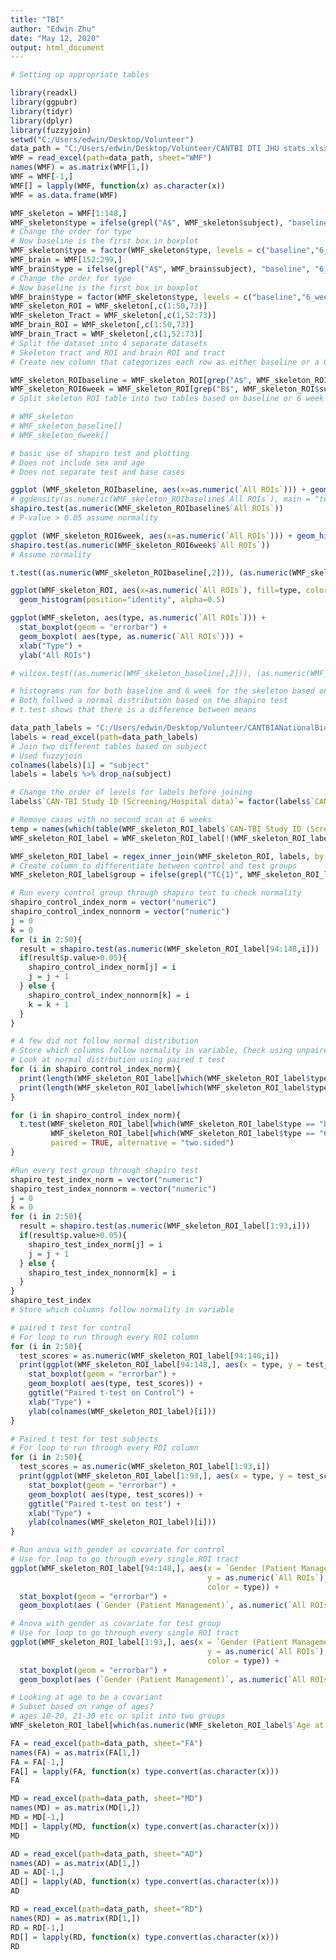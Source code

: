 ```yaml
---
title: "TBI"
author: "Edwin Zhu"
date: "May 12, 2020"
output: html_document
---
```


```r
# Setting up appropriate tables

library(readxl)
library(ggpubr)
library(tidyr)
library(dplyr)
library(fuzzyjoin)
setwd("C:/Users/edwin/Desktop/Volunteer")
data_path = "C:/Users/edwin/Desktop/Volunteer/CANTBI DTI JHU stats.xlsx"
WMF = read_excel(path=data_path, sheet="WMF")
names(WMF) = as.matrix(WMF[1,])
WMF = WMF[-1,]
WMF[] = lapply(WMF, function(x) as.character(x))
WMF = as.data.frame(WMF)

WMF_skeleton = WMF[1:148,]
WMF_skeleton$type = ifelse(grepl("A$", WMF_skeleton$subject), "baseline", "6_week")
# Change the order for type
# Now baseline is the first box in boxplot
WMF_skeleton$type = factor(WMF_skeleton$type, levels = c("baseline","6_week"))
WMF_brain = WMF[152:299,]
WMF_brain$type = ifelse(grepl("A$", WMF_brain$subject), "baseline", "6_week")
# Change the order for type
# Now baseline is the first box in boxplot
WMF_brain$type = factor(WMF_skeleton$type, levels = c("baseline","6_week"))
WMF_skeleton_ROI = WMF_skeleton[,c(1:50,73)]
WMF_skeleton_Tract = WMF_skeleton[,c(1,52:73)]
WMF_brain_ROI = WMF_skeleton[,c(1:50,73)]
WMF_brain_Tract = WMF_skeleton[,c(1,52:73)]
# Split the dataset into 4 separate datasets
# Skeleton tract and ROI and brain ROI and tract
# Create new column that categorizes each row as either baseline or a 6 week patient

WMF_skeleton_ROIbaseline = WMF_skeleton_ROI[grep("A$", WMF_skeleton_ROI$subject),]
WMF_skeleton_ROI6week = WMF_skeleton_ROI[grep("B$", WMF_skeleton_ROI$subject),]
# Split skeleton ROI table into two tables based on baseline or 6 week

# WMF_skeleton
# WMF_skeleton_baseline[]
# WMF_skeleton_6week[]
```

```r
# basic use of shapiro test and plotting
# Does not include sex and age
# Does not separate test and base cases

ggplot (WMF_skeleton_ROIbaseline, aes(x=as.numeric(`All ROIs`))) + geom_histogram(color="black", fill="white")
# ggdensity(as.numeric(WMF_skeleton_ROIbaseline$`All ROIs`), main = "test")
shapiro.test(as.numeric(WMF_skeleton_ROIbaseline$`All ROIs`))
# P-value > 0.05 assume normality

ggplot (WMF_skeleton_ROI6week, aes(x=as.numeric(`All ROIs`))) + geom_histogram(color="black", fill="white")
shapiro.test(as.numeric(WMF_skeleton_ROI6week$`All ROIs`))
# Assume normality

t.test((as.numeric(WMF_skeleton_ROIbaseline[,2])), (as.numeric(WMF_skeleton_ROI6week[,2])))

ggplot(WMF_skeleton_ROI, aes(x=as.numeric(`All ROIs`), fill=type, color=type)) +
  geom_histogram(position="identity", alpha=0.5)

ggplot(WMF_skeleton, aes(type, as.numeric(`All ROIs`))) +
  stat_boxplot(geom = "errorbar") + 
  geom_boxplot( aes(type, as.numeric(`All ROIs`))) +    
  xlab("Type") + 
  ylab("All ROIs")

# wilcox.test((as.numeric(WMF_skeleton_baseline[,2])), (as.numeric(WMF_skeleton_6week[,2])))

# histograms run for both baseline and 6 week for the skeleton based on all ROIs
# Both follwed a normal distribution based on the shapiro test
# t.test shows that there is a difference between means 
```

```r
data_path_labels = "C:/Users/edwin/Desktop/Volunteer/CANTBIANationalBioba_DATA_LABELS_2020-01-13_0952.xlsx"
labels = read_excel(path=data_path_labels)
# Join two different tables based on subject
# Used fuzzyjoin
colnames(labels)[1] = "subject"
labels = labels %>% drop_na(subject)

# Change the order of levels for labels before joining
labels$`CAN-TBI Study ID (Screening/Hospital data)`= factor(labels$`CAN-TBI Study ID (Screening/Hospital data)`, levels = unique(labels$`CAN-TBI Study ID (Screening/Hospital data)`))

# Remove cases with no second scan at 6 weeks
temp = names(which(table(WMF_skeleton_ROI_label$`CAN-TBI Study ID (Screening/Hospital data)`) == 1))
WMF_skeleton_ROI_label = WMF_skeleton_ROI_label[!(WMF_skeleton_ROI_label$`CAN-TBI Study ID (Screening/Hospital data)` %in% temp),]

WMF_skeleton_ROI_label = regex_inner_join(WMF_skeleton_ROI, labels, by = "subject")
# Create column to differentiate between control and test groups
WMF_skeleton_ROI_label$group = ifelse(grepl("TC{1}", WMF_skeleton_ROI_label$subject.x), "control", "test")

# Run every control group through shapiro test to check normality
shapiro_control_index_norm = vector("numeric")
shapiro_control_index_nonnorm = vector("numeric")
j = 0
k = 0
for (i in 2:50){
  result = shapiro.test(as.numeric(WMF_skeleton_ROI_label[94:148,i]))
  if(result$p.value>0.05){
    shapiro_control_index_norm[j] = i
    j = j + 1
  } else {
    shapiro_control_index_nonnorm[k] = i
    k = k + 1
  }
}

# A few did not follow normal distribution
# Store which columns follow normality in variable, Check using unpaired t test
# Look at normal distrbution using paired t test 
for (i in shapiro_control_index_norm){
  print(length(WMF_skeleton_ROI_label[which(WMF_skeleton_ROI_label$type == "baseline" & WMF_skeleton_ROI_label$group == "control"),i]))
  print(length(WMF_skeleton_ROI_label[which(WMF_skeleton_ROI_label$type == "6_week" & WMF_skeleton_ROI_label$group == "control"),i]))
}

for (i in shapiro_control_index_norm){
  t.test(WMF_skeleton_ROI_label[which(WMF_skeleton_ROI_label$type == "baseline" & WMF_skeleton_ROI_label$group == "control"),i],
         WMF_skeleton_ROI_label[which(WMF_skeleton_ROI_label$type == "6_week" & WMF_skeleton_ROI_label$group == "control"),i], 
         paired = TRUE, alternative = "two.sided")
}

#Run every test group through shapiro test
shapiro_test_index_norm = vector("numeric")
shapiro_test_index_nonnorm = vector("numeric")
j = 0
k = 0
for (i in 2:50){
  result = shapiro.test(as.numeric(WMF_skeleton_ROI_label[1:93,i]))
  if(result$p.value>0.05){
    shapiro_test_index_norm[j] = i
    j = j + 1
  } else {
    shapiro_test_index_nonnorm[k] = i
  }
}
shapiro_test_index
# Store which columns follow normality in variable
```

```r

# paired t test for control
# For loop to run through every ROI column
for (i in 2:50){
  test_scores = as.numeric(WMF_skeleton_ROI_label[94:148,i])
  print(ggplot(WMF_skeleton_ROI_label[94:148,], aes(x = type, y = test_scores)) +
    stat_boxplot(geom = "errorbar") +
    geom_boxplot( aes(type, test_scores)) +   
    ggtitle("Paired t-test on Control") +
    xlab("Type") +  
    ylab(colnames(WMF_skeleton_ROI_label)[i]))
}

# Paired t test for test subjects
# For loop to run through every ROI column
for (i in 2:50){
  test_scores = as.numeric(WMF_skeleton_ROI_label[1:93,i])
  print(ggplot(WMF_skeleton_ROI_label[1:93,], aes(x = type, y = test_scores)) +
    stat_boxplot(geom = "errorbar") +
    geom_boxplot( aes(type, test_scores)) +   
    ggtitle("Paired t-test on test") +
    xlab("Type") + 
    ylab(colnames(WMF_skeleton_ROI_label)[i]))
}

# Run anova with gender as covariate for control
# Use for loop to go through every single ROI tract
ggplot(WMF_skeleton_ROI_label[94:148,], aes(x = `Gender (Patient Management)`,
                                            y = as.numeric(`All ROIs`),
                                            color = type)) +
  stat_boxplot(geom = "errorbar") +
  geom_boxplot(aes (`Gender (Patient Management)`, as.numeric(`All ROIs`)))

# Anova with gender as covariate for test group
# Use for loop to go through every single ROI tract
ggplot(WMF_skeleton_ROI_label[1:93,], aes(x = `Gender (Patient Management)`,
                                            y = as.numeric(`All ROIs`),
                                            color = type)) +
  stat_boxplot(geom = "errorbar") +
  geom_boxplot(aes (`Gender (Patient Management)`, as.numeric(`All ROIs`)))

# Looking at age to be a covariant
# Subset based on range of ages? 
# ages 10-20, 21-30 etc or split into two groups
WMF_skeleton_ROI_label[which(as.numeric(WMF_skeleton_ROI_label$`Age at time of injury (please enter) (Patient Management)`) > 25),]
```


```r
FA = read_excel(path=data_path, sheet="FA")
names(FA) = as.matrix(FA[1,])
FA = FA[-1,]
FA[] = lapply(FA, function(x) type.convert(as.character(x)))
FA

MD = read_excel(path=data_path, sheet="MD")
names(MD) = as.matrix(MD[1,])
MD = MD[-1,]
MD[] = lapply(MD, function(x) type.convert(as.character(x)))
MD

AD = read_excel(path=data_path, sheet="AD")
names(AD) = as.matrix(AD[1,])
AD = AD[-1,]
AD[] = lapply(AD, function(x) type.convert(as.character(x)))
AD

RD = read_excel(path=data_path, sheet="RD")
names(RD) = as.matrix(RD[1,])
RD = RD[-1,]
RD[] = lapply(RD, function(x) type.convert(as.character(x)))
RD
```
